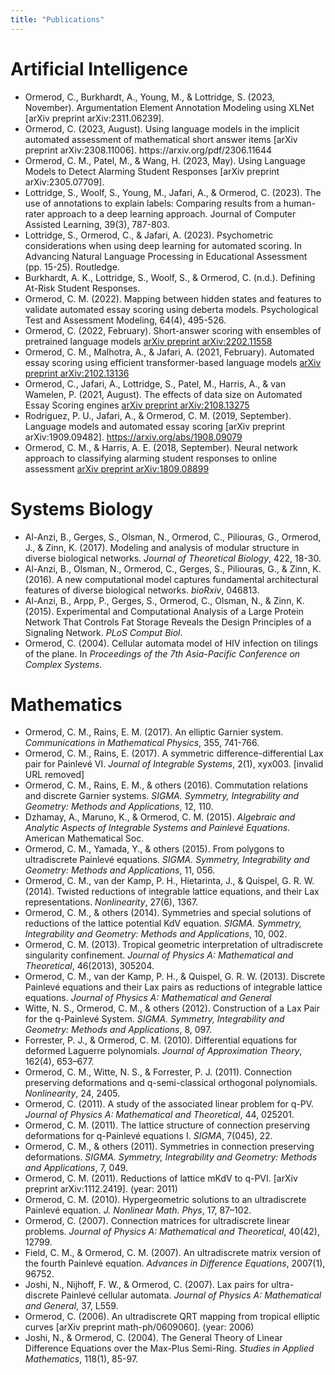 ```yaml
---
title: "Publications"
---
```


# Artificial Intelligence

- Ormerod, C., Burkhardt, A., Young, M., & Lottridge, S. (2023, November). Argumentation Element Annotation Modeling using XLNet [arXiv preprint arXiv:2311.06239]. 
- Ormerod, C. (2023, August). Using language models in the implicit automated assessment of mathematical short answer items [arXiv preprint arXiv:2308.11006]. https://arxiv.org/pdf/2306.11644
- Ormerod, C. M., Patel, M., & Wang, H. (2023, May). Using Language Models to Detect Alarming Student Responses [arXiv preprint arXiv:2305.07709]. 
- Lottridge, S., Woolf, S., Young, M., Jafari, A., & Ormerod, C. (2023). The use of annotations to explain labels: Comparing results from a human-rater approach to a deep learning approach. Journal of Computer Assisted Learning, 39(3), 787-803. 
- Lottridge, S., Ormerod, C., & Jafari, A. (2023). Psychometric considerations when using deep learning for automated scoring. In Advancing Natural Language Processing in Educational Assessment (pp. 15-25). Routledge.
- Burkhardt, A. K., Lottridge, S., Woolf, S., & Ormerod, C. (n.d.). Defining At-Risk Student Responses.
- Ormerod, C. M. (2022). Mapping between hidden states and features to validate automated essay scoring using deberta models. Psychological Test and Assessment Modeling, 64(4), 495-526. 
- Ormerod, C. (2022, February). Short-answer scoring with ensembles of pretrained language models [arXiv preprint arXiv:2202.11558](https://arxiv.org/pdf/2305.16540)
- Ormerod, C. M., Malhotra, A., & Jafari, A. (2021, February). Automated essay scoring using efficient transformer-based language models [arXiv preprint arXiv:2102.13136](https://arxiv.org/pdf/2305.11184)
- Ormerod, C., Jafari, A., Lottridge, S., Patel, M., Harris, A., & van Wamelen, P. (2021, August). The effects of data size on Automated Essay Scoring engines [arXiv preprint arXiv:2108.13275](https://arxiv.org/pdf/2305.11184)
- Rodriguez, P. U., Jafari, A., & Ormerod, C. M. (2019, September). Language models and automated essay scoring [arXiv preprint arXiv:1909.09482]. [https://arxiv.org/abs/1908.09079](https://arxiv.org/abs/1908.09079)
- Ormerod, C. M., & Harris, A. E. (2018, September). Neural network approach to classifying alarming student responses to online assessment [arXiv preprint arXiv:1809.08899](https://arxiv.org/pdf/2003.03680)

# Systems Biology

* Al-Anzi, B., Gerges, S., Olsman, N., Ormerod, C., Piliouras, G., Ormerod, J., & Zinn, K. (2017). Modeling and analysis of modular structure in diverse biological networks. *Journal of Theoretical Biology*, 422, 18-30. 
* Al-Anzi, B., Olsman, N., Ormerod, C., Gerges, S., Piliouras, G., & Zinn, K. (2016). A new computational model captures fundamental architectural features of diverse biological networks. *bioRxiv*, 046813. 
* Al-Anzi, B., Arpp, P., Gerges, S., Ormerod, C., Olsman, N., & Zinn, K. (2015). Experimental and Computational Analysis of a Large Protein Network That Controls Fat Storage Reveals the Design Principles of a Signaling Network. *PLoS Comput Biol*. 
* Ormerod, C. (2004). Cellular automata model of HIV infection on tilings of the plane. In *Proceedings of the 7th Asia-Pacific Conference on Complex Systems*. 

# Mathematics

- Ormerod, C. M., Rains, E. M. (2017). An elliptic Garnier system. *Communications in Mathematical Physics*, 355, 741-766. 
- Ormerod, C. M., Rains, E. (2017). A symmetric difference-differential Lax pair for Painlevé VI. *Journal of Integrable Systems*, 2(1), xyx003. [invalid URL removed]
- Ormerod, C. M., Rains, E. M., & others (2016). Commutation relations and discrete Garnier systems. *SIGMA. Symmetry, Integrability and Geometry: Methods and Applications*, 12, 110.
- Dzhamay, A., Maruno, K., & Ormerod, C. M. (2015). *Algebraic and Analytic Aspects of Integrable Systems and Painlevé Equations*. American Mathematical Soc.
- Ormerod, C. M., Yamada, Y., & others (2015). From polygons to ultradiscrete Painlevé equations. *SIGMA. Symmetry, Integrability and Geometry: Methods and Applications*, 11, 056. 
- Ormerod, C. M., van der Kamp, P. H., Hietarinta, J., & Quispel, G. R. W. (2014). Twisted reductions of integrable lattice equations, and their Lax representations. *Nonlinearity*, 27(6), 1367.
- Ormerod, C. M., & others (2014). Symmetries and special solutions of reductions of the lattice potential KdV equation. *SIGMA. Symmetry, Integrability and Geometry: Methods and Applications*, 10, 002. 
* Ormerod, C. M. (2013). Tropical geometric interpretation of ultradiscrete singularity confinement. *Journal of Physics A: Mathematical and Theoretical*, 46(2013), 305204.
- Ormerod, C. M., van der Kamp, P. H., & Quispel, G. R. W. (2013). Discrete Painlevé equations and their Lax pairs as reductions of integrable lattice equations. *Journal of Physics A: Mathematical and General*
- Witte, N. S., Ormerod, C. M., & others (2012). Construction of a Lax Pair for the q-Painlevé System. *SIGMA. Symmetry, Integrability and Geometry: Methods and Applications*, 8, 097. 
- Forrester, P. J., & Ormerod, C. M. (2010). Differential equations for deformed Laguerre polynomials. *Journal of Approximation Theory*, 162(4), 653–677.
- Ormerod, C. M., Witte, N. S., & Forrester, P. J. (2011). Connection preserving deformations and q-semi-classical orthogonal polynomials. *Nonlinearity*, 24, 2405. 
- Ormerod, C. (2011). A study of the associated linear problem for q-PV. *Journal of Physics A: Mathematical and Theoretical*, 44, 025201. 
- Ormerod, C. M. (2011). The lattice structure of connection preserving deformations for q-Painlevé equations I. *SIGMA*, 7(045), 22. 
- Ormerod, C. M., & others (2011). Symmetries in connection preserving deformations. *SIGMA. Symmetry, Integrability and Geometry: Methods and Applications*, 7, 049.
- Ormerod, C. M. (2011). Reductions of lattice mKdV to q-PVI. [arXiv preprint arXiv:1112.2419]. (year: 2011)
- Ormerod, C. M. (2010). Hypergeometric solutions to an ultradiscrete Painlevé equation. *J. Nonlinear Math. Phys*, 17, 87–102. 
- Ormerod, C. (2007). Connection matrices for ultradiscrete linear problems. *Journal of Physics A: Mathematical and Theoretical*, 40(42), 12799. 
- Field, C. M., & Ormerod, C. M. (2007). An ultradiscrete matrix version of the fourth Painlevé equation. *Advances in Difference Equations*, 2007(1), 96752.
- Joshi, N., Nijhoff, F. W., & Ormerod, C. (2007). Lax pairs for ultra-discrete Painlevé cellular automata. *Journal of Physics A: Mathematical and General*, 37, L559. 
- Ormerod, C. (2006). An ultradiscrete QRT mapping from tropical elliptic curves [arXiv preprint math-ph/0609060]. (year: 2006)
- Joshi, N., & Ormerod, C. (2004). The General Theory of Linear Difference Equations over the Max-Plus Semi-Ring. *Studies in Applied Mathematics*, 118(1), 85-97. 
